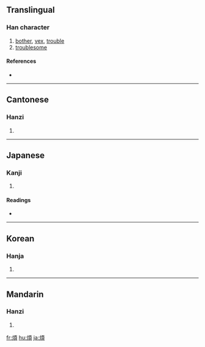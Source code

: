 {{also|烦}}
==Translingual==

===Han character===
{{Han char|rn=86|rad=火|as=09|sn=13|four=9188<sub>6</sub>|canj=火一月金 (FMBC)|ids=⿰[[火]][[頁]]}}

# [[bother]], [[vex]], [[trouble]]
# [[troublesome]]

====References====
* {{Han ref|kx=0678.030|dkj=19229|dj=1089.060|hdz=32216.050|uh=7169|ud=29033|bh=B7D0|bd=47056}}

----

==Cantonese==

===Hanzi===
{{yue-hanzi|jyut=|y=faan4}}

# {{defn|Cantonese}}

----

==Japanese==

===Kanji===
{{ja-kanji|grade=c|rs=火09}}

# {{defn|Japanese}}

====Readings====
* {{ja-readings|on=[[はん]] (han), [[ぼん]] (bon)|kun=[[わずらう]] (wazurau), [[わずらわす]] (wazurawasu), [[わずらわし]] (wazurawashi)}}

----

==Korean==

===Hanja===
{{ko-hanja|hangeul=번|eumhun=|rv=beon|mr=pŏn|y=pen}}

# {{defn|Korean}}

----

==Mandarin==

===Hanzi===
{{cmn-hanzi|sim=烦|pin=[[fán]] ([[fan2]]), [[yàng]] ([[yang4]])|wg=fan<sup>2</sup>, yang<sup>4</sup>}}

# {{defn|Mandarin}}

[[fr:煩]]
[[hu:煩]]
[[ja:煩]]